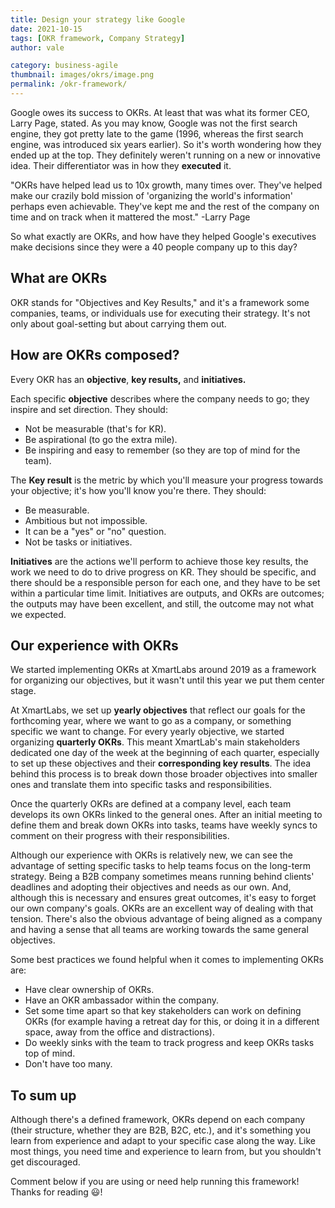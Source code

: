 ```yaml
---
title: Design your strategy like Google
date: 2021-10-15
tags: [OKR framework, Company Strategy]
author: vale

category: business-agile
thumbnail: images/okrs/image.png
permalink: /okr-framework/
---
```


Google owes its success to OKRs. At least that was what its former CEO, Larry Page, stated. As you may know, Google was not the first search engine, they got pretty late to the game (1996, whereas the first search engine, was introduced six years earlier). So it's worth wondering how they ended up at the top. They definitely weren't running on a new or innovative idea. Their differentiator was in how they **executed** it.

"OKRs have helped lead us to 10x growth, many times over. They've helped make our crazily bold mission of 'organizing the world's information' perhaps even achievable. They've kept me and the rest of the company on time and on track when it mattered the most." -Larry Page

So what exactly are OKRs, and how have they helped Google's executives make decisions since they were a 40 people company up to this day?

## What are OKRs

OKR stands for "Objectives and Key Results," and it's a framework some companies, teams, or individuals use for executing their strategy. It's not only about goal-setting but about carrying them out.

## How are OKRs composed?

Every OKR has an **objective**, **key results,** and **initiatives.**

Each specific **objective** describes where the company needs to go; they inspire and set direction. They should:

- Not be measurable (that's for KR).
- Be aspirational (to go the extra mile).
- Be inspiring and easy to remember (so they are top of mind for the team).

The **Key result** is the metric by which you'll measure your progress towards your objective; it's how you'll know you're there. They should:

- Be measurable.
- Ambitious but not impossible.
- It can be a "yes" or "no" question.
- Not be tasks or initiatives.

**Initiatives** are the actions we'll perform to achieve those key results, the work we need to do to drive progress on KR. They should be specific, and there should be a responsible person for each one, and they have to be set within a particular time limit. Initiatives are outputs, and OKRs are outcomes; the outputs may have been excellent, and still, the outcome may not what we expected.

## Our experience with OKRs

We started implementing OKRs at XmartLabs around 2019 as a framework for organizing our objectives, but it wasn't until this year we put them center stage.

At XmartLabs, we set up **yearly objectives** that reflect our goals for the forthcoming year, where we want to go as a company, or something specific we want to change. For every yearly objective, we started organizing **quarterly OKRs**. This meant XmartLab's main stakeholders dedicated one day of the week at the beginning of each quarter, especially to set up these objectives and their **corresponding key results**. The idea behind this process is to break down those broader objectives into smaller ones and translate them into specific tasks and responsibilities.

Once the quarterly OKRs are defined at a company level, each team develops its own OKRs linked to the general ones. After an initial meeting to define them and break down OKRs into tasks, teams have weekly syncs to comment on their progress with their responsibilities.

Although our experience with OKRs is relatively new, we can see the advantage of setting specific tasks to help teams focus on the long-term strategy. Being a B2B company sometimes means running behind clients' deadlines and adopting their objectives and needs as our own. And, although this is necessary and ensures great outcomes, it's easy to forget our own company's goals. OKRs are an excellent way of dealing with that tension.  There's also the obvious advantage of being aligned as a company and having a sense that all teams are working towards the same general objectives.

Some best practices we found helpful when it comes to implementing OKRs are:

- Have clear ownership of OKRs.
- Have an OKR ambassador within the company.
- Set some time apart so that key stakeholders can work on defining OKRs (for example having a retreat day for this, or doing it in a different space, away from the office and distractions).
- Do weekly sinks with the team to track progress and keep OKRs tasks top of mind.
- Don't have too many.

## To sum up

Although there's a defined framework, OKRs depend on each company (their structure, whether they are B2B, B2C, etc.), and it's something you learn from experience and adapt to your specific case along the way. Like most things, you need time and experience to learn from, but you shouldn't get discouraged.

Comment below if you are using or need help running this framework! Thanks for reading 😃!
